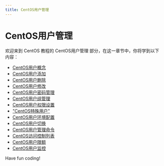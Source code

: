 ```yaml
---
title: CentOS用户管理
---
```


# CentOS用户管理

欢迎来到 CentOS 教程的 CentOS用户管理 部分，在这一章节中，你将学到以下内容：

- [CentOS用户概念](./0-centos-user-concept.mdx)
- [CentOS用户添加](./1-centos-user-add.mdx)
- [CentOS用户删除](./2-centos-user-deletion.mdx)
- [CentOS用户修改](./3-centos-user-modification.mdx)
- [CentOS用户密码管理](./4-centos-user-password-management.mdx)
- [CentOS用户组管理](./5-centos-user-group-management.mdx)
- [CentOS用户权限设置](./6-centos-user-permission-settings.mdx)
- ["CentOS特殊用户"](./7-centos-special-users.mdx)
- [CentOS用户环境配置](./8-centos-user-environment-configuration.mdx)
- [CentOS用户切换](./9-centos-user-switching.mdx)
- [CentOS用户管理命令](./10-centos-user-management-commands.mdx)
- [CentOS访问控制列表](./11-centos-access-control-list.mdx)
- [CentOS用户限额](./12-centos-user-quota.mdx)
- [CentOS用户监控](./13-centos-user-monitoring.mdx)

Have fun coding!